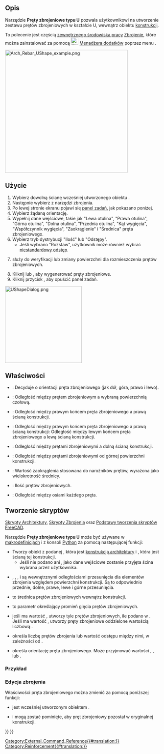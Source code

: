 <languages/>

{{Docnav/pl
|[[Reinforcement_StraightRebar/pl|Pręty zbrojeniowe proste]]
|[[Reinforcement_LShapeRebar/pl|Pręty zbrojeniowe typu L]]
|[[Reinforcement_Workbench/pl|środowisko pracy Zbrojenie]]
|IconL=Reinforcement_StraightRebar.svg
|IconR=Reinforcement_LShapeRebar.svg
|IconC=Reinforcement_Workbench.svg
}}

{{GuiCommand/pl
|Name=Reinforcement UShapeRebar
|Name/pl=BIM: Pręty zbrojeniowe typu U
|MenuLocation=3D / BIM → Narzędzia zbrojenia → Pręty zbrojeniowe typu U
|Workbenches=[[Reinforcement_Workbench/pl|Zbrojenie]], [[BIM_Workbench/pl|BIM]]
|Version=0.17
|SeeAlso=
}}

<span id="Description"></span>
==Opis==

Narzędzie '''Pręty zbrojeniowe typu U''' pozwala użytkownikowi na utworzenie zestawu prętów zbrojeniowych w kształcie U, wewnątrz obiektu [[Arch_Structure/pl|konstrukcji]].

To polecenie jest częścią [[External_workbenches/pl|zewnętrznego środowiska pracy]] [[Reinforcement_Workbench/pl|Zbrojenie]], które można zainstalować za pomocą [[Image:Std_AddonMgr.svg|24px]] [[Std_AddonMgr/pl|Menadżera dodatków]] poprzez menu {{MenuCommand|Przybory → Menadżera dodatków → Zbrojenie}}.

[[Image:Arch_Rebar_UShape_example.png|400px]]
{{Caption|Dwa zestawy prętów zbrojeniowych w kształcie U, wewnątrz [[Arch_Structure/pl|konstrukcji]]}}

<span id="Usage"></span>
==Użycie== 

# Wybierz dowolną ścianę wcześniej utworzonego obiektu {{Button|[[Image:Arch_Structure.svg|16px]] [[Arch_Structure/pl|konstrukcji]]}}.
# Następnie wybierz {{Button|[[Image:Reinforcement_UShapeRebar.svg|16px]] '''Pręty zbrojeniowe typu U'''}} z narzędzi zbrojenia.
# Po lewej stronie ekranu pojawi się [[Task_panel/pl|panel zadań]], jak pokazano poniżej.
# Wybierz żądaną orientację.
# Wypełnij dane wejściowe, takie jak "Lewa otulina", "Prawa otulina", "Górna otulina", "Dolna otulina", "Przednia otulina", "Kąt wygięcia", "Współczynnik wygięcia", "Zaokrąglenie" i "Średnica" pręta zbrojeniowego.
# Wybierz tryb dystrybucji "Ilość" lub "Odstępy".
#* Jeśli wybrano "Rozstaw", użytkownik może również wybrać [[Reinforcement_Custom_Spacing/pl|niestandardowy odstęp]].
# {{Button|Wybierz zaznaczoną ścianę}} służy do weryfikacji lub zmiany powierzchni dla rozmieszczenia prętów zbrojeniowych.
# Kliknij {{Button|OK}} lub {{Button|Zastosuj}}, aby wygenerować pręty zbrojeniowe.
# Kliknij przycisk {{Button|Anuluj}}, aby opuścić panel zadań.

[[Image:UShapeDialog.png|250px]]
{{Caption|Panel zadań dla narzędzia.}}

<span id="Properties"></span>
==Właściwości== 

* {{PropertyData|Orientacja}}: Decyduje o orientacji pręta zbrojeniowego (jak dół, góra, prawo i lewo).
* {{PropertyData|Otulina przednia}}: Odległość między prętem zbrojeniowym a wybraną powierzchnią czołową.
* {{PropertyData|Otulina prawa}}: Odległość między prawym końcem pręta zbrojeniowego a prawą ścianą konstrukcji.
* {{PropertyData|Otulina lewa}}: Odległość między prawym końcem pręta zbrojeniowego a prawą ścianą konstrukcji: Odległość między lewym końcem pręta zbrojeniowego a lewą ścianą konstrukcji.
* {{PropertyData|Otulina dolna}}: Odległość między prętami zbrojeniowymi a dolną ścianą konstrukcji.
* {{PropertyData|Otulina górna}}: Odległość między prętami zbrojeniowymi od górnej powierzchni konstrukcji.
* {{PropertyData|Zaokrąglenie}}: Wartość zaokrąglenia stosowana do narożników prętów, wyrażona jako wielokrotność średnicy.
* {{PropertyData|Ilość}}: Ilość prętów zbrojeniowych.
* {{PropertyData|Odstęp}}: Odległość między osiami każdego pręta.

<span id="Scripting"></span>
==Tworzenie skryptów==

{{Emphasis|Zobacz również:}} [[Arch_API/pl|Skrypty Architektury]], [[Reinforcement_API/pl|Skrypty Zbrojenia]] oraz [[FreeCAD_Scripting_Basics/pl|Podstawy tworzenia skryptów FreeCAD]].

Narzędzie '''Pręty zbrojeniowe typu U''' może być używane w [[Macros/pl|makrodefinicjach]] i z konsoli [[Python/pl|Python]] za pomocą następującej funkcji:

{{Code|code=
Rebar = makeUShapeRebar(f_cover, b_cover, r_cover, l_cover,
                        diameter, t_cover, rounding, amount_spacing_check, amount_spacing_value, orientation="Bottom",
                        structure=None, facename=None)
}}

* Tworzy obiekt {{incode|Rebar}} z podanej {{incode|structure}}, która jest [[Arch_Structure/pl|konstrukcją architektury]] i {{incode|facename}}, która jest ścianą tej konstrukcji.
** Jeśli nie podano {{incode|structure}} ani {{incode|facename}}, jako dane wejściowe zostanie przyjęta ścina wybrana przez użytkownika.
* {{incode|f_cover}}, {{incode|b_cover}}, {{incode|r_cover}}, {{incode|l_cover}} i {{incode|t_cover}} są wewnętrznymi odległościami przesunięcia dla elementów zbrojenia względem powierzchni konstrukcji. Są to odpowiednio przednie, dolne, prawe, lewe i górne przesunięcia.
* {{incode|diameter}} to średnica prętów zbrojeniowych wewnątrz konstrukcji.
* {{incode|rounding}} to parametr określający promień gięcia prętów zbrojeniowych.
* {{incode|amount_spacing_check}} jeśli ma wartość {{incode|True}}, utworzy tyle prętów zbrojeniowych, ile podano w {{incode|amount_spacing_value}}. Jeśli ma wartość {{incode|False}}, utworzy pręty zbrojeniowe oddzielone wartością liczbową {{incode|amount_spacing_value}}.
* {{incode|amount_spacing_value}} określa liczbę prętów zbrojenia lub wartość odstępu między nimi, w zależności od {{incode|amount_spacing_check}}.
* {{incode|orientation}} określa orientację pręta zbrojeniowego. Może przyjmować wartości {{incode|"Dół"}}, {{incode|"Góra"}}, {{incode|"Prawa"}} lub {{incode|"Lewa"}}.

<span id="Example"></span>
===Przykład===

{{Code|code=
import FreeCAD, Arch, UShapeRebar

Structure = Arch.makeStructure(length=1000, width=1000, height=400)
Structure.ViewObject.Transparency = 80
FreeCAD.ActiveDocument.recompute()

Rebar = UShapeRebar.makeUShapeRebar(50, 20, 20, 20,
                                    8, 50, 4, True, 6, "Bottom", Structure, "Face4")
Rebar.ViewObject.ShapeColor = (0.9, 0.0, 0.0)

Rebar2 = UShapeRebar.makeUShapeRebar(50, 50, 20, 20,
                                     8, 50, 4, True, 6, "Bottom", Structure, "Face6")
Rebar2.ViewObject.ShapeColor = (0.0, 0.0, 0.9)
}}

<span id="Edition_of_the_rebar"></span>
===Edycja zbrojenia===

Właściwości pręta zbrojeniowego można zmienić za pomocą poniższej funkcji:

{{Code|code=
editUShapeRebar(Rebar, f_cover, b_cover, r_cover, l_cover,
                diameter, t_cover, rounding, amount_spacing_check, amount_spacing_value, orientation,
                structure=None, facename=None) 
}}

* {{incode|Rebar}} jest wcześniej utworzonym obiektem {{incode|StraightRebar}}.
* {{incode|structure}} i {{incode|facename}} mogą zostać pominięte, aby pręt zbrojeniowy pozostał w oryginalnej konstrukcji.

{{Code|code=
import UShapeRebar

UShapeRebar.editUShapeRebar(Rebar, 50, 50, 20, 20,
                            16, 20, 5, True, 5, "Top")

UShapeRebar.editUShapeRebar(Rebar2, 70, 50, 20, 20,
                            16, 70, 5, True, 5, "Top")
}}


{{Docnav/pl
|[[Reinforcement_StraightRebar/pl|Pręty zbrojeniowe proste]]
|[[Reinforcement_LShapeRebar/pl|Pręty zbrojeniowe typu L]]
|[[Reinforcement_Workbench/pl|środowisko pracy Zbrojenie]]
|IconL=Reinforcement_StraightRebar.svg
|IconR=Reinforcement_LShapeRebar.svg
|IconC=Reinforcement_Workbench.svg
}}

[[Category:External_Command_Reference{{#translation:}}]]
[[Category:Reinforcement{{#translation:}}]]
{{BIM_Tools_navi{{#translation:}}}}
{{Userdocnavi{{#translation:}}}}